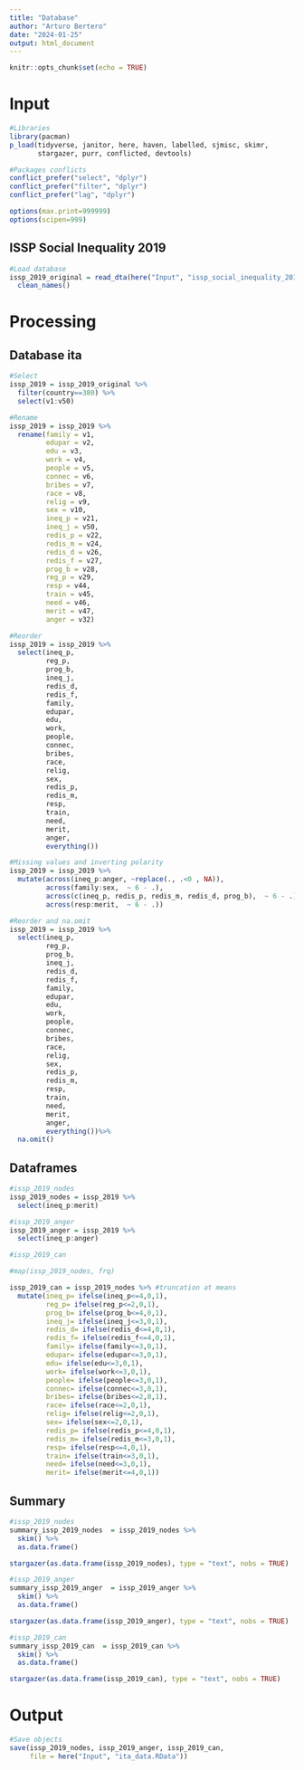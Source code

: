 ```yaml
---
title: "Database"
author: "Arturo Bertero"
date: "2024-01-25"
output: html_document
---
```


```r
knitr::opts_chunk$set(echo = TRUE)
```

# Input

```r
#Libraries
library(pacman)
p_load(tidyverse, janitor, here, haven, labelled, sjmisc, skimr,
       stargazer, purr, conflicted, devtools)
```

```r
#Packages conflicts
conflict_prefer("select", "dplyr")
conflict_prefer("filter", "dplyr")
conflict_prefer("lag", "dplyr")

options(max.print=999999)
options(scipen=999)
```

## ISSP Social Inequality 2019

```r
#Load database
issp_2019_original = read_dta(here("Input", "issp_social_inequality_2019", "ZA7600_v3-0-0.dta"))  %>% 
  clean_names()

```

# Processing

## Database ita

```r
#Select
issp_2019 = issp_2019_original %>% 
  filter(country==380) %>% 
  select(v1:v50)

#Rename
issp_2019 = issp_2019 %>% 
  rename(family = v1,
         edupar = v2,
         edu = v3,
         work = v4,
         people = v5,
         connec = v6,
         bribes = v7,
         race = v8,
         relig = v9,
         sex = v10,
         ineq_p = v21,
         ineq_j = v50,
         redis_p = v22,
         redis_m = v24,
         redis_d = v26,
         redis_f = v27,
         prog_b = v28,
         reg_p = v29,
         resp = v44,
         train = v45,
         need = v46,
         merit = v47, 
         anger = v32)

#Reorder
issp_2019 = issp_2019 %>% 
  select(ineq_p,
         reg_p,
         prog_b,
         ineq_j,
         redis_d,
         redis_f,
         family,
         edupar,
         edu,
         work,
         people,
         connec,
         bribes,
         race,
         relig,
         sex,
         redis_p,
         redis_m,
         resp,
         train,
         need,
         merit,
         anger,
         everything())

```


```r
#Missing values and inverting polarity
issp_2019 = issp_2019 %>% 
  mutate(across(ineq_p:anger, ~replace(., .<0 , NA)),
         across(family:sex,  ~ 6 - .),
         across(c(ineq_p, redis_p, redis_m, redis_d, prog_b),  ~ 6 - .),
         across(resp:merit,  ~ 6 - .))

#Reorder and na.omit
issp_2019 = issp_2019 %>% 
  select(ineq_p,
         reg_p,
         prog_b,
         ineq_j,
         redis_d,
         redis_f,
         family,
         edupar,
         edu,
         work,
         people,
         connec,
         bribes,
         race,
         relig,
         sex,
         redis_p,
         redis_m,
         resp,
         train,
         need,
         merit,
         anger,
         everything())%>% 
  na.omit()
```


## Dataframes

```r
#issp_2019_nodes
issp_2019_nodes = issp_2019 %>% 
  select(ineq_p:merit)
```

```r
#issp_2019_anger
issp_2019_anger = issp_2019 %>% 
  select(ineq_p:anger)
```

```r
#issp_2019_can

#map(issp_2019_nodes, frq)

issp_2019_can = issp_2019_nodes %>% #truncation at means
  mutate(ineq_p= ifelse(ineq_p<=4,0,1),
         reg_p= ifelse(reg_p<=2,0,1),
         prog_b= ifelse(prog_b<=4,0,1),
         ineq_j= ifelse(ineq_j<=3,0,1),
         redis_d= ifelse(redis_d<=4,0,1),
         redis_f= ifelse(redis_f<=4,0,1),
         family= ifelse(family<=3,0,1),
         edupar= ifelse(edupar<=3,0,1),
         edu= ifelse(edu<=3,0,1),
         work= ifelse(work<=3,0,1),
         people= ifelse(people<=3,0,1),
         connec= ifelse(connec<=3,0,1),
         bribes= ifelse(bribes<=2,0,1),
         race= ifelse(race<=2,0,1),
         relig= ifelse(relig<=2,0,1),
         sex= ifelse(sex<=2,0,1),
         redis_p= ifelse(redis_p<=4,0,1),
         redis_m= ifelse(redis_m<=3,0,1),
         resp= ifelse(resp<=4,0,1),
         train= ifelse(train<=3,0,1),
         need= ifelse(need<=3,0,1),
         merit= ifelse(merit<=4,0,1))

```


## Summary

```r
#issp_2019_nodes
summary_issp_2019_nodes  = issp_2019_nodes %>% 
  skim() %>% 
  as.data.frame()

stargazer(as.data.frame(issp_2019_nodes), type = "text", nobs = TRUE)
```

```r
#issp_2019_anger
summary_issp_2019_anger  = issp_2019_anger %>% 
  skim() %>% 
  as.data.frame()

stargazer(as.data.frame(issp_2019_anger), type = "text", nobs = TRUE)
```

```r
#issp_2019_can
summary_issp_2019_can  = issp_2019_can %>% 
  skim() %>% 
  as.data.frame()

stargazer(as.data.frame(issp_2019_can), type = "text", nobs = TRUE)
```
# Output

```r

#Save objects
save(issp_2019_nodes, issp_2019_anger, issp_2019_can,
     file = here("Input", "ita_data.RData"))

```
